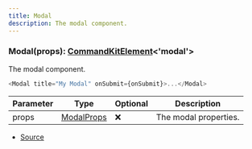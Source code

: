 ```yaml
---
title: Modal
description: The modal component.
---
```



### Modal(props): [CommandKitElement](/docs/api-reference/types/CommandKitElement)\<'modal'>

The modal component.

```ts
<Modal title="My Modal" onSubmit={onSubmit}>...</Modal>
```

| Parameter | Type | Optional | Description |
| ----------- | ----------- | ----------- | ----------- |
| props | [ModalProps](/docs/api-reference/types/ModalProps) | ❌ | The modal properties. |


- [Source](https://github.com/underctrl-io/commandkit/blob/98b939d6fdf8beaae597b4dc0351a139da52ee8d/packages/commandkit/src/components/v1/modal/Modal.ts#L28)